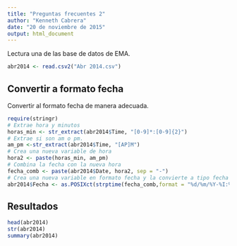 ```yaml
---
title: "Preguntas frecuentes 2"
author: "Kenneth Cabrera"
date: "20 de noviembre de 2015"
output: html_document
---
```


Lectura una de las base de datos de EMA.
```r
abr2014 <- read.csv2("Abr 2014.csv")
```

## Convertir a formato fecha
Convertir al formato fecha de manera adecuada.

```r
require(stringr)
# Extrae hora y minutos
horas_min <- str_extract(abr2014$Time, "[0-9]*:[0-9]{2}")
# Extrae si son am o pm.
am_pm <-str_extract(abr2014$Time, "[AP]M")
# Crea una nueva variable de hora
hora2 <- paste(horas_min, am_pm)
# Combina la fecha con la nueva hora
fecha_comb <- paste(abr2014$Date, hora2, sep = "-")
# Crea una nueva variable en formato fecha y la convierte a tipo fecha
abr2014$Fecha <- as.POSIXct(strptime(fecha_comb,format = "%d/%m/%Y-%I:%M %p"))
```

## Resultados
```r
head(abr2014)
str(abr2014)
summary(abr2014)
```

